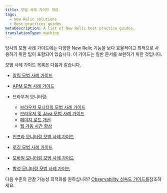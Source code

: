 ```yaml
---
title: 모범 사례 가이드 개요
tags:
  - New Relic solutions
  - Best practices guides
metaDescription: A list of New Relic best practice guides.
translationType: machine
---
```


당사의 모범 사례 가이드에는 다양한 New Relic 기능을 보다 효율적이고 최적으로 사용하기 위한 팁이 포함되어 있습니다. 이 가이드는 일반 문서를 보완하기 위한 것입니다.

모범 사례 가이드 목록은 다음과 같습니다.

* [알림 모범 사례 가이드](/docs/new-relic-solutions/best-practices-guides/alerts-applied-intelligence/alerts-best-practices)

* [APM 모범 사례 가이드](/docs/new-relic-solutions/best-practices-guides/full-stack-observability/apm-best-practices-guide)

* 브라우저 모니터링:

  * [브라우저 모니터링 모범 사례 가이드](/docs/new-relic-solutions/best-practices-guides/full-stack-observability/browser-monitoring-best-practices-guide)
  * [브라우저 및 Java 모범 사례 가이드](/docs/new-relic-solutions/best-practices-guides/full-stack-observability/browser-monitoring-best-practices-java)
  * [페이지 로드 개선](/docs/new-relic-solutions/best-practices-guides/cx-improve-page-load)
  * [웹 가동 시간 향상](/docs/new-relic-solutions/best-practices-guides/cx-improve-web-uptime)

* [인프라 모니터링 모범 사례 가이드](/docs/new-relic-solutions/best-practices-guides/full-stack-observability/infrastructure-monitoring-best-practices-guide)

* [로깅 모범 사례 가이드](/docs/logs/get-started/logging-best-practices)

* [모바일 모니터링 모범 사례 가이드](/docs/new-relic-solutions/best-practices-guides/full-stack-observability/mobile-monitoring-best-practices-guide)

* [합성 모니터링 모범 사례 가이드](/docs/new-relic-solutions/best-practices-guides/full-stack-observability/synthetic-monitoring-best-practices-guide)

다음 수준의 관찰 가능성 최적화를 원하십니까? [Observability 성숙도 가이드를](/docs/new-relic-solutions/observability-maturity/introduction)참조하세요.